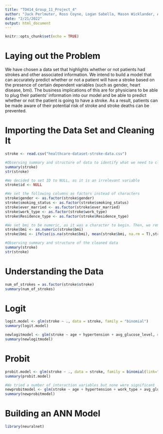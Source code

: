 ```yaml
---
title: "TO414_Group_11_Project_4"
author: "Jack Perlmuter, Ross Coyne, Logan Sabella, Mason Wicklander, Antonio De Llergo"
date: "2/21/2022"
output: html_document
---
```


```r
knitr::opts_chunk$set(echo = TRUE)
```
# Laying out the Problem
We have chosen a data set that highlights whether or not patients had strokes and other associated information. We intend to build a model that can accurately predict whether or not a patient will have a stroke based on the presence of certain dependent variables (such as gender, heart disease, bmi). The business implications of this are for physicians to be able to plug their patients' information into our model and be able to predict whether or not the patient is going to have a stroke. As a result, patients can be made aware of their potential risk of stroke and stroke deaths can be prevented.


# Importing the Data Set and Cleaning It
```r
stroke <- read.csv("healthcare-dataset-stroke-data.csv")

#Observing summary and structure of data to identify what we need to clean
summary(stroke)
str(stroke)

#We decided to set ID to NULL, as it is an irrelevant variable
stroke$id <- NULL

#We set the following columns as factors instead of characters
stroke$gender <- as.factor(stroke$gender)
stroke$smoking_status <- as.factor(stroke$smoking_status)
stroke$ever_married <- as.factor(stroke$ever_married)
stroke$work_type <- as.factor(stroke$work_type)
stroke$Residence_type <- as.factor(stroke$Residence_type)

#We set bmi to be numeric, as it was a character to begin. Then, we removed all NAs and replaced them with the mean (difference between mean and median was negligible, so we decided to preserve the mean)
stroke$bmi <- as.numeric(stroke$bmi)
stroke$bmi <- ifelse(is.na(stroke$bmi), mean(stroke$bmi, na.rm = T),stroke$bmi)

#Observing summary and structure of the cleaned data
summary(stroke)
str(stroke)
```

# Understanding the Data
```r
num_of_strokes = as.factor(stroke$stroke)
summary(num_of_strokes)
```

# Logit
```r
logit.model <- glm(stroke ~ ., data = stroke, family = "binomial")
summary(logit.model)

newlogitmodel <- glm(stroke ~ age + hypertension + avg_glucose_level, data = stroke, family = "binomial")
summary(newlogitmodel)
```


# Probit
```r
probit.model <- glm(stroke ~ ., data = stroke, family = binomial(link="probit"))
summary(probit.model)

#We tried a number of interaction variables but none were significant
newprobitmodel <- glm(stroke ~ age + hypertension + work_type + avg_glucose_level, data = stroke, family = binomial(link="probit"))
summary(newprobitmodel)
```

# Building an ANN Model
```r
library(neuralnet)


```


